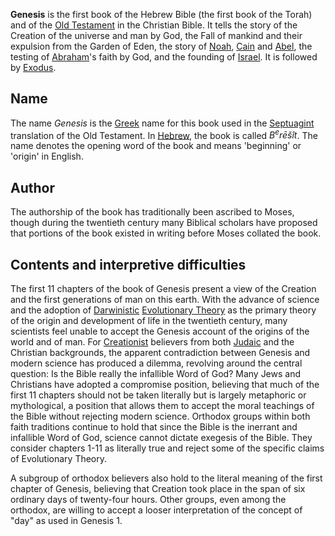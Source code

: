{{subpages}}

{{dambigbox|text=for the British rock band, see [[Genesis (band)]].}}
'''Genesis''' is the first book of the Hebrew Bible (the first book of the Torah) and of the [[Old Testament]] in the Christian Bible. It tells the story of the Creation of the universe and man by God, the Fall of mankind and their expulsion from the Garden of Eden, the story of [[Noah]], [[Cain]] and [[Abel]], the testing of [[Abraham]]'s faith by God, and the founding of [[Israel]]. It is followed by [[Exodus]].

==Name==
The name ''Genesis'' is the [[Greek language|Greek]] name for this book used in the [[Septuagint]] translation of the Old Testament. In [[Hebrew language|Hebrew]], the book is called ''B<sup>e</sup>rēšît''. The name denotes the opening word of the book and means 'beginning' or 'origin' in English.

==Author==
The authorship of the book has traditionally been ascribed to Moses, though during the twentieth century many Biblical scholars have proposed that portions of the book existed in writing before Moses collated the book.

==Contents and interpretive difficulties==
The first 11 chapters of the book of Genesis present a view of the Creation and the first generations of man on this earth. With the advance of science and the adoption of [[Charles Darwin|Darwinistic]] [[Evolution|Evolutionary Theory]] as the primary theory of the origin and development of life in the twentieth century, many scientists feel unable to accept the Genesis account of the origins of the world and of man. For [[Creationist]] believers from both [[Judaism|Judaic]] and the Christian backgrounds, the apparent contradiction between Genesis and modern science has produced a dilemma, revolving around the central question: Is the Bible really the infallible Word of God? Many Jews and Christians have adopted a compromise position, believing that much of the first 11 chapters should not be taken literally but is largely metaphoric or mythological, a position that allows them to accept the moral teachings of the Bible without rejecting modern science. Orthodox groups within both faith traditions continue to hold that since the Bible is the inerrant and infallible Word of God, science cannot dictate exegesis of the Bible. They consider chapters 1-11 as literally true and reject some of the specific claims of Evolutionary Theory.

A subgroup of orthodox believers also hold to the literal meaning of the first chapter of Genesis, believing that Creation took place in the span of six ordinary days of twenty-four hours. Other groups, even among the orthodox, are willing to accept a looser interpretation of the concept of "day" as used in Genesis 1.